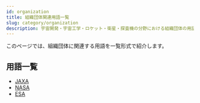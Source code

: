 ```yaml
---
id: organization
title: 組織団体関連用語一覧
slug: category/organization
description: 宇宙開発・宇宙工学・ロケット・衛星・探査機の分野における組織団体の用語の一覧です．意味・定義・概要・説明ページへと移ることができます．
---
```



<Head>
  <script type="application/ld+json">
    {`{
      "@context": "https://schema.org",
      "@type": "DefinedTerm",
      "name": "組織団体関連用語一覧",
      "inDefinedTermSet": "https://www.space-portal.org",
      "termCode": "category/organization",
      "description": "宇宙開発・宇宙工学・ロケット・衛星・探査機の分野における組織団体用語の一覧です．意味・定義・概要・説明ページへと移ることができます．",
      "url": "https://www.space-portal.org/docs/category/organization"
    }`}
  </script>
</Head>

このページでは、組織団体に関連する用語を一覧形式で紹介します。

## 用語一覧

- [JAXA](/organization/jaxa)
- [NASA](/organization/nasa)
- [ESA](/organization/esa)
